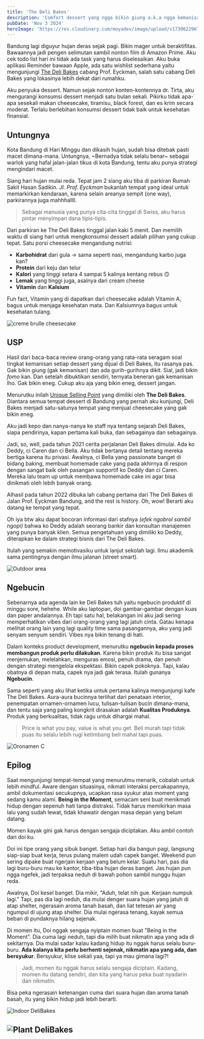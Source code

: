 ```yaml
---
title: 'The Deli Bakes'
description: 'Comfort dessert yang ngga bikin giung a.k.a ngga kemanisan'
pubDate: 'Nov 3 2024'
heroImage: 'https://res.cloudinary.com/moyadev/image/upload/v1730622967/sena/delibakes_a1o5rl.jpg'
---
```



Bandung lagi diguyur hujan deras sejak pagi. Bikin mager untuk beraktifitas. Bawaannya jadi pengen selimutan sambil nonton film di Amazon Prime. Aku cek todo list hari ini tidak ada task yang harus diselesaikan. Aku buka aplikasi Reminder bawaan Apple, ada satu wishlist sederhana yaitu mengunjungi [The Deli Bakes](https://www.instagram.com/thedelibakes/) cabang Prof. Eyckman, salah satu cabang Deli Bakes yang lokasinya lebih dekat dari rumahku.

Aku penyuka dessert. Namun sejak nonton konten-kontennya dr. Tirta, aku mengurangi konsumsi dessert menjadi satu bulan sekali. Pikirku tidak apa-apa sesekali makan cheesecake, tiramisu, black forest, dan es krim secara moderat. Terlalu berlebihan konsumsi dessert tidak baik untuk kesehatan finansial. 

## Untungnya

Kota Bandung di Hari Minggu dan dikasih hujan, sudah bisa ditebak pasti macet dimana-mana. Untungnya, ~Bernadya tidak selalu benar~ sebagai warlok yang hafal jalan-jalan tikus di kota Bandung, tentu aku punya strategi mengindari macet.

Siang hari hujan mulai reda. Tepat jam 2 siang aku tiba di parkiran Rumah Sakit Hasan Sadikin. *Jl. Prof. Eyckman* bukanlah tempat yang ideal untuk memarkirkan kendaraan, karena selain areanya sempit (one way), parkirannya juga mahhhallll. 

> Sebagai manusia yang punya cita-cita tinggal di Swiss, aku harus pintar menyimpan dana tipis-tipis. 

Dari parkiran ke The Deli Bakes tinggal jalan kaki 5 menit. Dan memilih waktu di siang hari untuk mengkonsumsi dessert adalah pilihan yang cukup tepat. Satu porsi cheesecake mengandung nutrisi:
* **Karbohidrat** dari gula -> sama seperti nasi, mengandung karbo juga kan?
* **Protein** dari keju dan telur
* **Kalori** yang tinggi setara 4 sampai 5 kalinya kentang rebus 🙃
* **Lemak** yang tinggi juga, asalnya dari cream cheese
* **Vitamin** dan **Kalsium**

Fun fact, Vitamin yang di dapatkan dari cheesecake adalah Vitamin A, bagus untuk menjaga kesehatan mata. Dan Kalsiumnya bagus untuk kesehatan tulang.  

<Image 
  src="https://res.cloudinary.com/moyadev/image/upload/v1730681497/sena/deli/cheesecake_jqjusj.jpg"
  alt="creme brulle cheesecake"
  width={800}
  height={600}
  format="webp"
  loading="lazy"
/>

## USP

Hasil dari baca-baca review orang-orang yang rata-rata seragam soal tingkat kemanisan setiap dessert yang dijual di Deli Bakes, itu rasanya pas. Gak bikin giung (gak kemanisan) dan ada gurih-gurihnya dikit. Sial, jadi bikin *fomo* kan. Dan setelah dibuktikan sendiri, ternyata beneran gak kemanisan lho. Gak bikin eneg. Cukup aku aja yang bikin eneg, dessert jangan. 

Menurutku inilah [Unique Selling Point](https://en.wikipedia.org/w/index.php?title=Unique_selling_proposition&t=) yang dimiliki oleh **The Deli Bakes**. Diantara semua tempat dessert di Bandung yang pernah aku kunjungi, Deli Bakes menjadi satu-satunya tempat yang menjual cheesecake yang gak bikin eneg. 

Aku jadi kepo dan nanya-nanya ke staff nya tentang sejarah Deli Bakes, siapa pendirinya, kapan pertama kali buka, dan sebagainya dan sebagainya. 

Jadi, so, well, pada tahun 2021 cerita perjalanan Deli Bakes dimulai. Ada ko Deddy, ci Caren dan ci Bella. Aku tidak bertanya detail tentang mereka bertiga karena itu privasi. Awalnya, ci Bella yang passionate banget di bidang baking, membuat homemade cake yang pada akhirnya di respon dengan sangat baik oleh pasangan supportif ko Deddy dan ci Caren. Mereka lalu team up untuk membawa homemade cake ini agar bisa dinikmati oleh lebih banyak orang. 

Alhasil pada tahun 2022 dibuka lah cabang pertama dari The Deli Bakes di Jalan Prof. Eyckman Bandung, and the rest is history. Oh, wow! Berarti aku datang ke tempat yang tepat. 

Oh iya btw aku dapat bocoran informasi dari stafnya *(efek ngobrol sambil ngopi)* bahwa ko Deddy adalah seorang bankir dan konsultan manajemen yang punya banyak klien. Semua pengetahuan yang dimiliki ko Deddy, diterapkan ke dalam strategi bisnis dari The Deli Bakes. 

Itulah yang semakin memotivasiku untuk lanjut sekolah lagi. Ilmu akademik sama pentingnya dengan ilmu jalanan (street smart).

<Image 
  src="https://res.cloudinary.com/moyadev/image/upload/v1730684452/sena/deli/garden_bnciqm.jpg"
  alt="Outdoor area"
  width={800}
  height={600}
  format="webp"
  loading="lazy"
/>

## Ngebucin

Sebenarnya ada agenda lain ke Deli Bakes tuh yaitu ngebucin produktif di minggu sore, hehehe. While aku laptopan, doi gambar-gambar dengan kuas dan paper andalannya. Eh tapi satu hal, belakangan ini aku jadi sering memperhatikan vibes dari orang-orang yang lagi jatuh cinta. Gatau kenapa melihat orang lain yang lagi quality time sama pasangannya, aku yang jadi senyam senyum sendiri. Vibes nya bikin tenang di hati. 

Dalam konteks product development, menurutku **ngebucin kepada proses membangun produk perlu dilakukan**. Karena bikin produk itu bisa sangat menjemukan, melelahkan, menguras emosi, penuh drama, dan penuh dengan strategi mengelola ekspektasi. Bikin capek pokoknya. Tapi, kalau obatnya di depan mata, capek nya jadi gak terasa. Itulah gunanya **Ngebucin**. 

Sama seperti yang aku lihat ketika untuk pertama kalinya mengunjungi kafe The Deli Bakes. Aura-aura bucinnya terlihat dari penataan interior, penempatan ornamen-ornamen lucu, tulisan-tulisan bucin dimana-mana, dan tentu saja yang paling kongkrit dirasakan adalah **Kualitas Produknya**. Produk yang berkualitas, tidak ragu untuk dihargai mahal. 

> Price is what you pay, value is what you get. Beli murah tapi tidak puas itu selalu lebih rugi ketimbang beli mahal tapi puas.

<Image 
  src="https://res.cloudinary.com/moyadev/image/upload/v1730685626/sena/deli/quote_hiuama.jpg"
  alt="Oronamen C"
  width={800}
  height={600}
  format="webp"
  loading="lazy"
/>

## Epilog

Saat mengunjungi tempat-tempat yang menurutmu menarik, cobalah untuk lebih mindful. Aware dengan situasinya, nikmati interaksi percakapannya, ambil dokumentasi secukupnya, ucapkan rasa syukur atas moment yang sedang kamu alami. **Being in the Moment**, semacam seni buat menikmati hidup dengan sepenuh hati tanpa distraksi. Tidak harus memikirkan masa lalu yang sudah lewat, tidak khawatir dengan masa depan yang belum datang. 

Momen kayak gini gak harus dengan sengaja diciptakan. Aku ambil contoh dari doi ku. 

Doi ini tipe orang yang sibuk banget. Setiap hari dia bangun pagi, langsung siap-siap buat kerja, terus pulang malem udah capek banget. Weekend pun sering dipake buat ngerjain kerjaan yang belum kelar. Suatu hari, pas dia lagi buru-buru mau ke kantor, tiba-tiba hujan deras banget. Jas hujan pun ngga ngefek, jadi terpaksa neduh di bawah pohon sambil nunggu hujan reda.

Awalnya, Doi kesel banget. Dia mikir, "Aduh, telat nih gue. Kerjaan numpuk lagi." Tapi, pas dia lagi neduh, dia mulai denger suara hujan yang jatuh di atap shelter, ngerasain aroma tanah basah, dan liat tetesan air yang ngumpul di ujung atap shelter. Dia mulai ngerasa tenang, kayak semua beban di pundaknya hilang sejenak.

Di momen itu, Doi nggak sengaja nyiptain momen buat "Being in the Moment". Dia cuma lagi neduh, tapi dia milih buat nikmatin apa yang ada di sekitarnya. Dia mulai sadar kalau kadang hidup itu nggak harus selalu buru-buru. **Ada kalanya kita perlu berhenti sejenak, nikmatin apa yang ada, dan bersyukur**. Bersyukur, klise sekali yaa, tapi ya mau gimana lagi?!

> Jadi, momen itu nggak harus selalu sengaja diciptain. Kadang, momen itu datang sendiri, dan kita yang harus peka buat nyadarin dan nikmatin.

Bisa peka ngerasain ketenangan cuma dari suara hujan dan aroma tanah basah, itu yang bikin hidup jadi lebih berarti. 

<Image 
  src="https://res.cloudinary.com/moyadev/image/upload/v1730687519/sena/deli/indoor_sqk9bf.jpg"
  alt="Indoor DeliBakes"
  width={800}
  height={600}
  format="webp"
  loading="lazy"
/>

<Image 
  src="https://res.cloudinary.com/moyadev/image/upload/v1730687576/sena/deli/plant_uyg6hp.jpg"
  alt="Plant DeliBakes"
  width={800}
  height={600}
  format="webp"
  loading="lazy"
/>
---